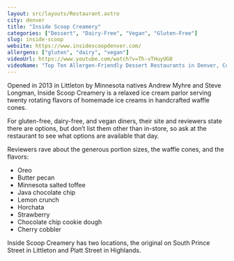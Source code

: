 ```yaml
---
layout: src/layouts/Restaurant.astro
city: denver
title: "Inside Scoop Creamery"
categories: ["Dessert", "Dairy-Free", "Vegan", "Gluten-Free"]
slug: inside-scoop
website: https://www.insidescoopdenver.com/
allergens: ["gluten", "dairy", "vegan"]
videoUrl: https://www.youtube.com/watch?v=Th-vTHuyUG0
videoName: "Top Ten Allergen-Friendly Dessert Restaurants in Denver, Colorado"
---
```


Opened in 2013 in Littleton by Minnesota natives Andrew Myhre and Steve Longman, Inside Scoop Creamery is a relaxed ice cream parlor serving twenty rotating flavors of homemade ice creams in handcrafted waffle cones.

For gluten-free, dairy-free, and vegan diners, their site and reviewers state there are options, but don’t list them other than in-store, so ask at the restaurant to see what options are available that day.

Reviewers rave about the generous portion sizes, the waffle cones, and the flavors:
* Oreo
* Butter pecan
* Minnesota salted toffee
* Java chocolate chip
* Lemon crunch
* Horchata
* Strawberry
* Chocolate chip cookie dough
* Cherry cobbler

Inside Scoop Creamery has two locations, the original on South Prince Street in Littleton and Platt Street in Highlands.
